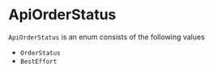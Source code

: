 # ApiOrderStatus

`ApiOrderStatus` is an enum consists of the following values

- `OrderStatus`
- `BestEffort`